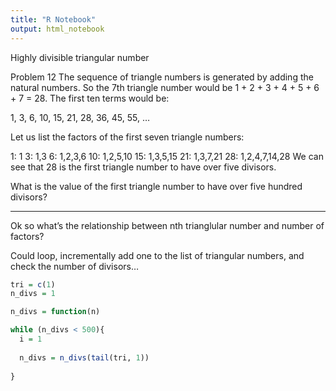 ```yaml
---
title: "R Notebook"
output: html_notebook
---
```

Highly divisible triangular number
  
Problem 12
The sequence of triangle numbers is generated by adding the natural numbers. So the 7th triangle number would be 1 + 2 + 3 + 4 + 5 + 6 + 7 = 28. The first ten terms would be:

1, 3, 6, 10, 15, 21, 28, 36, 45, 55, ...

Let us list the factors of the first seven triangle numbers:

 1: 1
 3: 1,3
 6: 1,2,3,6
10: 1,2,5,10
15: 1,3,5,15
21: 1,3,7,21
28: 1,2,4,7,14,28
We can see that 28 is the first triangle number to have over five divisors.

What is the value of the first triangle number to have over five hundred divisors?

---

Ok so what's the relationship between nth trianglular number and number of factors?

Could loop, incrementally add one to the list of triangular numbers, and check the number of divisors...

```r
tri = c(1)
n_divs = 1

n_divs = function(n)

while (n_divs < 500){
  i = 1
  
  n_divs = n_divs(tail(tri, 1))
  
}
```

